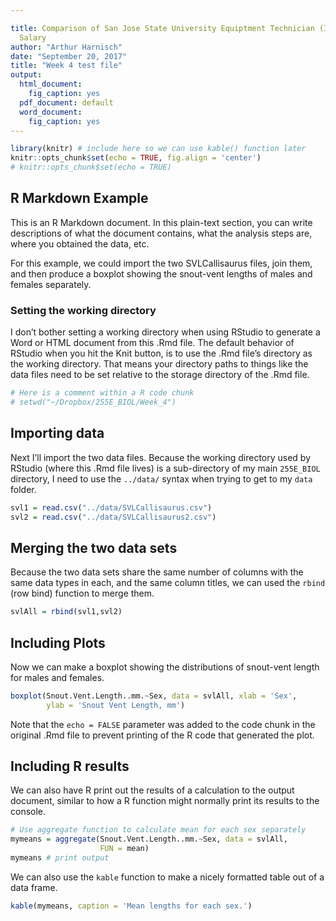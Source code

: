 ```yaml
---

title: Comparison of San Jose State University Equiptment Technician (I,II,III), Electronic
  Salary
author: "Arthur Harnisch"
date: "September 20, 2017"
title: "Week 4 test file"
output:
  html_document:
    fig_caption: yes
  pdf_document: default
  word_document:
    fig_caption: yes
---
```


```r
library(knitr) # include here so we can use kable() function later
knitr::opts_chunk$set(echo = TRUE, fig.align = 'center')
# knitr::opts_chunk$set(echo = TRUE)
```

## R Markdown Example

This is an R Markdown document. In this plain-text section, you can write 
descriptions of what the document contains, what the analysis steps are, where
you obtained the data, etc. 

For this example, we could import the two SVLCallisaurus files, join them, 
and then produce a boxplot showing the snout-vent lengths of males and 
females separately. 


### Setting the working directory
<!-- Here is a markdown-style (html-style) comment -->
I don't bother setting a working directory when using RStudio to 
generate a Word or HTML document from this .Rmd file. The default
behavior of RStudio when you hit the Knit button, is to use the
.Rmd file's directory as the working directory. That means your 
directory paths to things like the data files need to be set 
relative to the storage directory of the .Rmd file. 
```r
# Here is a comment within a R code chunk
# setwd("~/Dropbox/255E_BIOL/Week_4")
```

## Importing data
Next I'll import the two data files. Because the working directory used by RStudio (where this .Rmd file lives) is a sub-directory of my main `255E_BIOL` directory, I need to use the 
`../data/` syntax when trying to get to my `data` folder. 

```r
svl1 = read.csv("../data/SVLCallisaurus.csv")
svl2 = read.csv("../data/SVLCallisaurus2.csv")
```

## Merging the two data sets
Because the two data sets share the same number of columns with the same 
data types in each, and the same column titles, we can used the `rbind` 
(row bind)
function to merge them.

```r
svlAll = rbind(svl1,svl2)
```

## Including Plots
Now we can make a boxplot showing the distributions of snout-vent length
for males and females.

```r
boxplot(Snout.Vent.Length..mm.~Sex, data = svlAll, xlab = 'Sex',
        ylab = 'Snout Vent Length, mm')
```

Note that the `echo = FALSE` parameter was added to the code chunk in the
original .Rmd file to prevent 
printing of the R code that generated the plot.

## Including R results
We can also have R print out the results of a calculation to the output 
document, similar to how a R function might normally print its results to 
the console.
```r
# Use aggregate function to calculate mean for each sex separately
mymeans = aggregate(Snout.Vent.Length..mm.~Sex, data = svlAll, 
                    FUN = mean)
mymeans # print output
```

We can also use the `kable` function to make a nicely formatted table out of a 
data frame.

```r
kable(mymeans, caption = 'Mean lengths for each sex.')
```


